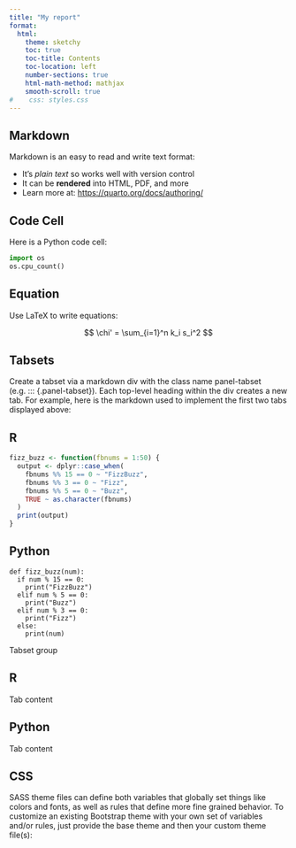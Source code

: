 ```yaml
---
title: "My report"
format: 
  html:
    theme: sketchy
    toc: true
    toc-title: Contents
    toc-location: left
    number-sections: true
    html-math-method: mathjax
    smooth-scroll: true
#    css: styles.css
---
```


## Markdown

Markdown is an easy to read and write text format:

- It's _plain text_ so works well with version control
- It can be **rendered** into HTML, PDF, and more
- Learn more at: <https://quarto.org/docs/authoring/>

## Code Cell

Here is a Python code cell:

```python
import os
os.cpu_count()
```

## Equation

Use LaTeX to write equations:

$$
\chi' = \sum_{i=1}^n k_i s_i^2
$$


## Tabsets

Create a tabset via a markdown div with the class name panel-tabset (e.g. ::: {.panel-tabset}). Each top-level heading within the div creates a new tab. For example, here is the markdown used to implement the first two tabs displayed above:

::: {.panel-tabset}
## R

``` .r
fizz_buzz <- function(fbnums = 1:50) {
  output <- dplyr::case_when(
    fbnums %% 15 == 0 ~ "FizzBuzz",
    fbnums %% 3 == 0 ~ "Fizz",
    fbnums %% 5 == 0 ~ "Buzz",
    TRUE ~ as.character(fbnums)
  )
  print(output)
}
```

## Python

``` .python
def fizz_buzz(num):
  if num % 15 == 0:
    print("FizzBuzz")
  elif num % 5 == 0:
    print("Buzz")
  elif num % 3 == 0:
    print("Fizz")
  else:
    print(num)
```
:::


Tabset group

::: {.panel-tabset group="language"}
## R

Tab content

## Python

Tab content
:::


## CSS

SASS theme files can define both variables that globally set things like colors and fonts, as well as rules that define more fine grained behavior. To customize an existing Bootstrap theme with your own set of variables and/or rules, just provide the base theme and then your custom theme file(s):

